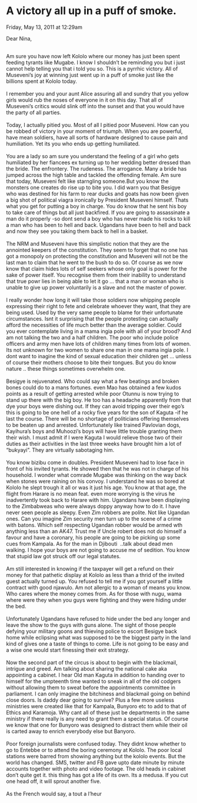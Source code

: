 # A victory all up in a puff of smoke.

Friday, May 13, 2011 at 12:29am


Dear Nina,  
 
   
Am sure you have now left Kololo where our money has just been spent feeding tyrants like Mugabe. I know I shouldn't be reminding you but i just cannot help telling you that i told you so. This is a pyrrhic victory. All of Museveni's joy at winning just went up in a puff of smoke just like the billions spent at Kololo today.  
   
I remember you and your aunt Alice assuring all and sundry that you yellow girls would rub the noses of everyone in it on this day. That all of Museveni's critics would slink off into the sunset and that you would have the party of all parties.  
   
Today, I actually pitied you. Most of all I pitied poor Museveni. How can you be robbed of victory in your moment of triumph. When you are powerful, have mean soldiers, have all sorts of hardware designed to cause pain and humiliation. Yet its you who ends up getting humiliated.  
   
You are a lady so am sure you understand the feeling of a girl who gets humiliated by her fiancees ex turning up to her wedding better dressed than the bride. The enfrontery. The rudeness. The arrogance. Many a bride has jumped across the high table and tackled the offending female. Am sure that today, Museveni felt like starngling someone.But you know the monsters one creates do rise up to bite you. I did warn you that Besigye who was destined for his farm to rear ducks and goats has now been given a big shot of political viagra ironically by President Museveni himself. Thats what you get for putting a boy in charge. You do know that he sent his boy to take care of things but all just backfired. If you are going to assassinate a man do it properly -so dont send a boy who has never made his rocks to kill a man who has been to hell and back. Ugandans have been to hell and back and now they see you taking them back to hell in a basket.  
   
The NRM and Museveni have this simplistic notion that they are the annointed keepers of the constitution. They seem to forget that no one has got a monopoly on protecting the constitution and Museveni will not be the last man to claim that he went to the bush to do so. Of course as we now know that claim hides lots of self seekers whose only goal is power for the sake of power itself. You recognise them from their inability to understand that true powr lies in being able to let it go ... that a man or woman who is unable to give up power voluntarily is a slave and not the master of power.  
   
I really wonder how long it will take those soldiers now whipping people expressing their right to fete and celebrate whoever they want, that they are being used. Used by the very same people to blame for their unfortunate circumstances. Isnt it surprising that the people protesting can actually afford the necessities of life much better than the average soldier. Could you ever contemplate living in a mama ingia pole with all of your brood? And am not talking the two and a half children. The poor who include police officers and army men have lots of children many times from lots of women. Its not unknown for two women to share one man in one mama ingia pole. I dont want to inagine the kind of sexual education their children get ... unless of course their mothers choose to bite their tongues. But you do know nature .. these things sometimes overwhelm one.  
   
Besigye is rejuvenated. Who could say what a few beatings and broken bones could do to a mans fortunes. even Mao has obtained a few kudos points as a result of getting arrested while poor Otunnu is now trying to stand up there with the big boy. He too has a headache apparently from that dye your boys were dishing out. If they can avoid tripping over their ego's this is going to be one hell of a rocky five years for the son of Kaguta -if he last the course. There will be no shortage of politicians offering themselves to be beaten up and arrested. Unfortunately like trained Pavlovian dogs, Kayihura's boys and Muhoozi's boys will have little trouble granting them their wish. I must admit if I were Kaguta I would relieve those two of their duties as their activities in the last three weeks have brought him a lot of "bukyayi". They are virtually sabotaging him.  
   
You know bizibu come in doubles. President Museveni had to lose face in front of his invited tyrants. He showed then that he was not in charge of his household. I wonder what comrade Mugabe was thinking on the way back when stones were raining on his convoy. I understand he was so bored at Kololo he slept trough it all or was it just his age. You know at that age, the flight from Harare is no mean feat. even more worrying is the virus he inadvertently took back to Harare with him. Ugandans have been displaying to the Zimbabweas who were always doppy anyway how to do it. I have never seen people as sleepy. Even Zim robbers are polite. Not like Ugandan ones. Can you imagine Zim security men turn up to the scene of a crime with batons. Which self respecting Ugandan robber would be armed wth anything less than an AK47. Trust me if Uncle robert does not do himself a favour and have a coronary, his people are going to be picking up some cues from Kampala. As for the man in Djibouti  ..talk about dead men walking. I hope your boys are not going to accuse me of sedition. You know that stupid law got struck off our legal statutes.  
   
Am still interested in knowing if the taxpayer will get a refund on their money for that pathetic display at Kololo as less than a thrid of the invited guest actually turned up. You refused to tell me if you got yourself a little contract with good njawulo. Am not allergic to a woman of means you know. Who cares where the money comes from. As for those with nugu, wama where were they when you guys were fighting and they were hiding under the bed.  
   
Unfortunately Ugandans have refused to hide under the bed any longer and leave the show to the guys with guns alone. The sight of those people defying your military goons and thieving police to escort Besigye back home while eclipsing what was supposed to be the biggest party in the land kind of gives one a taste of things to come. Life is not going to be easy and a wise one would start finessing their exit strategy.  
   
Now the second part of the circus is about to begin with the blackmail, intrigue and greed. Am talking about sharing the national cake aka appointing a cabinet. I hear Old man Kaguta in addition to handing over to himself for the umpteenth time wanted to sneak in all of the old codgers without allowing them to sweat before the appointments committee in parliament. I can only imagine the bitchiness and blackmail going on behind close doors. Is daddy dear going to survive? Plus a few more useless ministries were created like that for Kampala, Bunyoro etc to add to that of Ethics and Karamoja. Why cant all of these just be departments in the same ministry if there really is any need to grant them a special status. Of course we know that one for Bunyoro was designed to distract them while their oil is carted away to enrich everybody else but Banyoro.  
   
Poor foreign journalists were confused today. They didnt know whether to go to Entebbe or to attend the boring ceremony at Kololo. The poor local stations were barred from showing anything but the kololo events. But the world has changed. SMS, twitter and FB gave upto date minute by minute accounts together with photo and video footage. The old heads in cabinet don't quite get it. this thing has got a life of its own. Its a medusa. If you cut one head off, it will sprout another five.  
   
As the French would say, a tout a l'heur
